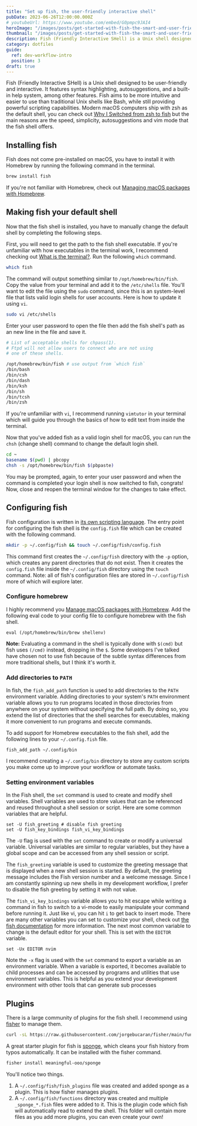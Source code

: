 ```yaml
---
title: "Set up fish, the user-friendly interactive shell"
pubDate: 2023-06-26T12:00:00.000Z
# youtubeUrl: https://www.youtube.com/embed/G0pmpc9JAI4
heroImage: "/images/posts/get-started-with-fish-the-smart-and-user-friendly-shell.jpeg"
thumbnail: "/images/posts/get-started-with-fish-the-smart-and-user-friendly-shell-thumb.jpeg"
description: Fish (Friendly Interactive SHell) is a Unix shell designed to be user-friendly and interactive. It features syntax highlighting, autosuggestions
category: dotfiles
guide:
  ref: dev-workflow-intro
  position: 3
draft: true
---
```


Fish (Friendly Interactive SHell) is a Unix shell designed to be user-friendly and interactive. It features syntax highlighting, autosuggestions, and a built-in help system, among other features. Fish aims to be more intuitive and easier to use than traditional Unix shells like Bash, while still providing powerful scripting capabilities. Modern macOS computers ship with zsh as the default shell, you can check out [Why I Switched from zsh to fish](/posts/why-i-switched-from-zsh-to-fish) but the main reasons are the speed, simplicity, autosuggestions and vim mode that the fish shell offers.

## Installing fish

Fish does not come pre-installed on macOS, you have to install it with Homebrew by running the following command in the terminal.

```sh
brew install fish
```

If you're not familiar with Homebrew, check out [Managing macOS packages with Homebrew](/posts/managing-macos-packages-with-homebrew).

## Making fish your default shell

Now that the fish shell is installed, you have to manually change the default shell by completing the following steps.

First, you will need to get the path to the fish shell executable. If you're unfamiliar with how executables in the terminal work, I recommend checking out [What is the terminal?](/posts/what-is-the-terminal). Run the following `which` command.

```sh
which fish
```

The command will output something similar to `/opt/homebrew/bin/fish`. Copy the value from your terminal and add it to the `/etc/shells` file. You'll want to edit the file using the `sudo` command, since this is an system-level file that lists valid login shells for user accounts. Here is how to update it using `vi`.

```sh
sudo vi /etc/shells
```

Enter your user password to open the file then add the fish shell's path as an new line in the file and save it.

```sh title="/etc/shells"
# List of acceptable shells for chpass(1).
# Ftpd will not allow users to connect who are not using
# one of these shells.

/opt/homebrew/bin/fish # use output from `which fish`
/bin/bash
/bin/csh
/bin/dash
/bin/ksh
/bin/sh
/bin/tcsh
/bin/zsh
```

If you're unfamiliar with `vi`, I recommend running `vimtutor` in your terminal which will guide you through the basics of how to edit text from inside the terminal.

Now that you've added fish as a valid login shell for macOS, you can run the `chsh` (change shell) command to change the default login shell.

```sh
cd ~
basename $(pwd) | pbcopy
chsh -s /opt/homebrew/bin/fish $(pbpaste)
```

You may be prompted, again, to enter your user password and when the command is completed your login shell is now switched to fish, congrats! Now, close and reopen the terminal window for the changes to take effect.

## Configuring fish

Fish configuration is written in [its own scripting language](https://fishshell.com/docs/current/language.html#language). The entry point for configuring the fish shell is the `config.fish` file which can be created with the following command.

```sh
mkdir -p ~/.config/fish && touch ~/.config/fish/config.fish
```

This command first creates the `~/.config/fish` directory with the `-p` option, which creates any parent directories that do not exist. Then it creates the `config.fish` file inside the `~/.config/fish` directory using the `touch` command. Note: all of fish's configuration files are stored in `~/.config/fish` more of which will explore later.

### Configure homebrew

I highly recommend you [Manage macOS packages with Homebrew](/posts/manage-macos-packages-with-homebrew). Add the following eval code to your config file to configure homebrew with the fish shell.

```fish title="~/.config/fish/config.fish"
eval (/opt/homebrew/bin/brew shellenv)
```

**Note:** Evaluating a command in the shell is typically done with `$(cmd)` but fish uses `(/cmd)` instead, dropping in the `$`. Some developers I've talked have chosen not to use fish because of the subtle syntax differences from more traditional shells, but I think it's worth it.

### Add directories to `PATH`

In fish, the `fish_add_path` function is used to add directories to the `PATH` environment variable. Adding directories to your system's `PATH` environment variable allows you to run programs located in those directories from anywhere on your system without specifying the full path. By doing so, you extend the list of directories that the shell searches for executables, making it more convenient to run programs and execute commands.

To add support for Homebrew executables to the fish shell, add the following lines to your `~/.config.fish` file.

```fish title="~/.config/fish/config.fish"
fish_add_path ~/.config/bin
```

I recommend creating a `~/.config/bin` directory to store any custom scripts you make come up to improve your workflow or automate tasks.

### Setting environment variables

In the Fish shell, the `set` command is used to create and modify shell variables. Shell variables are used to store values that can be referenced and reused throughout a shell session or script. Here are some common variables that are helpful.

```fish title="~/.config/fish/config.fish"
set -U fish_greeting # disable fish greeting
set -U fish_key_bindings fish_vi_key_bindings
```

The `-U` flag is used with the `set` command to create or modify a universal variable. Universal variables are similar to regular variables, but they have a global scope and can be accessed from any shell session or script.

The `fish_greeting` variable is used to customize the greeting message that is displayed when a new shell session is started. By default, the greeting message includes the Fish version number and a welcome message. Since I am constantly spinning up new shells in my development workflow, I prefer to disable the fish greeting by setting it with not value.

The `fish_vi_key_bindings` variable allows you to hit escape while writing a command in fish to switch to a vi-mode to easily manipulate your command before running it. Just like vi, you can hit `i` to get back to insert mode.
There are many other variables you can set to customize your shell, check out [the fish documentation](https://fishshell.com/docs/current/index.html#variables) for more information.
The next most common variable to change is the default editor for your shell. This is set with the `EDITOR` variable.

```fish title="~/.config/fish/config.fish"
set -Ux EDITOR nvim
```

Note the `-x` flag is used with the `set` command to export a variable as an environment variable. When a variable is exported, it becomes available to child processes and can be accessed by programs and utilities that use environment variables. This is helpful as you extend your development environment with other tools that can generate sub processes

## Plugins

There is a large community of plugins for the fish shell. I recommend using [fisher](https://github.com/jorgebucaran/fisher) to manage them.

```sh
curl -sL https://raw.githubusercontent.com/jorgebucaran/fisher/main/functions/fisher.fish | source && fisher install jorgebucaran/fisher
```

A great starter plugin for fish is [sponge](https://github.com/meaningful-ooo/sponge), which cleans your fish history from typos automatically. It can be installed with the fisher command.

```sh
fisher install meaningful-ooo/sponge
```

You'll notice two things.

1. A `~/.config/fish/fish_plugins` file was created and added sponge as a plugin. This is how fisher manages plugins.
2. A `~/.config/fish/functions` directory was created and multiple `_sponge_*.fish` files were added to it. This is the plugin code which fish will automatically read to extend the shell. This folder will contain more files as you add more plugins, you can even create your own!
